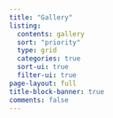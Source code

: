 ```yaml
---
title: "Gallery"
listing:
  contents: gallery
  sort: "priority"
  type: grid
  categories: true
  sort-ui: true
  filter-ui: true
page-layout: full
title-block-banner: true
comments: false
---
```



